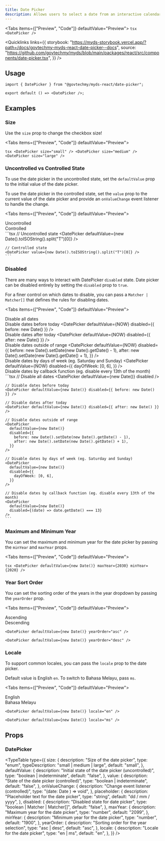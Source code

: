 ```yaml
---
title: Date Picker
description: Allows users to select a date from an interactive calendar.
---
```




<Tabs items={["Preview", "Code"]} defaultValue="Preview">
  <Tab value="Preview" className="not-prose flex justify-center">
    <DatePicker />
  </Tab>
  <Tab value="Code">
    ```tsx
    <DatePicker />
    ```
  </Tab>
</Tabs>

<Quicklinks
  links={{
    storybook:
      "https://myds-storybook.vercel.app/?path=/docs/govtechmy-myds-react-date-picker--docs",
    source:
      "https://github.com/govtechmy/myds/blob/main/packages/react/src/components/date-picker.tsx",
  }}
/>

## Usage

```tsx copy
import { DatePicker } from "@govtechmy/myds-react/date-picker";
```

```tsx copy
export default () => <DatePicker />;
```

## Examples

### Size

Use the `size` prop to change the checkbox size!

<Tabs items={["Preview", "Code"]} defaultValue="Preview">
  <Tab value="Preview">
    <div className="not-prose flex flex-col items-center gap-3">
      <DatePicker size="small" />
      <DatePicker size="medium" />
      <DatePicker size="large" />
    </div>
  </Tab>
  <Tab value="Code">
    ```tsx
    <DatePicker size="small" />
    <DatePicker size="medium" />
    <DatePicker size="large" />
    ```
  </Tab>
</Tabs>

### Uncontrolled vs Controlled State

To use the date picker in the uncontrolled state, set the `defaultValue` prop to the initial value of the date picker.

To use the date picker in the controlled state, set the `value` prop to the current value of the date picker and provide an `onValueChange` event listener to handle the change.

<Tabs items={["Preview", "Code"]} defaultValue="Preview">
  <Tab value="Preview">
    <div className="not-prose flex flex-col gap-3 items-center">
        <div>
            Uncontrolled
            <DatePicker defaultValue={NOW} />
        </div>
        <div>
            Controlled
            <DatePicker value={NOW} />
        </div>
    </div>
  </Tab>
  <Tab value="Code">
    ```tsx
    // Uncontrolled state
    <DatePicker defaultValue={new Date().toISOString().split("T")[0]} />

    // Controlled state
    <DatePicker value={new Date().toISOString().split("T")[0]} />
    ```

  </Tab>
</Tabs>

### Disabled

There are many ways to interact with DatePicker `disabled` state. Date picker can be disabled entirely by setting the `disabled` prop to `true`.

For a finer control on which dates to disable, you can pass a `Matcher | Matcher[]` that defines the rules for disabling dates.

<Tabs items={["Preview", "Code"]} defaultValue="Preview">
  <Tab value="Preview">
    <div className="not-prose space-y-2">
      <div className="flex items-center gap-3">
        Disable all dates
        <DatePicker defaultValue={NOW} disabled />
      </div>
      <div className="flex items-center gap-3">
        Disable dates before today
        <DatePicker defaultValue={NOW} disabled={{ before: new Date() }} />
      </div>
      <div className="flex items-center gap-3">
        Disable dates after today
        <DatePicker defaultValue={NOW} disabled={{ after: new Date() }} />
      </div>
      <div className="flex items-center gap-3">
        Disable dates outside of range
        <DatePicker
          defaultValue={NOW}
          disabled={{
            before: new Date().setDate(new Date().getDate() - 1),
            after: new Date().setDate(new Date().getDate() + 1),
          }}
        />
      </div>
      <div className="flex items-center gap-3">
        Disable dates by days of week (eg. Saturday and Sunday)
        <DatePicker
          defaultValue={NOW}
          disabled={{
            dayOfWeek: [0, 6],
          }}
        />
      </div>
      <div className="flex items-center gap-3">
        Disable dates by callback function (eg. disable every 13th of the month)
        <CustomDisableDatePicker />
      </div>
    </div>
  </Tab>
  <Tab value="Code">
    ```tsx
    // Disable all dates
    <DatePicker defaultValue={new Date()} disabled />
    
    // Disable dates before today
    <DatePicker defaultValue={new Date()} disabled={{ before: new Date() }} />

    // Disable dates after today
    <DatePicker defaultValue={new Date()} disabled={{ after: new Date() }} />

    // Disable dates outside of range
    <DatePicker
      defaultValue={new Date()}
      disabled={{
        before: new Date().setDate(new Date().getDate() - 1),
        after: new Date().setDate(new Date().getDate() + 1),
      }}
    />

    // Disable dates by days of week (eg. Saturday and Sunday)
    <DatePicker
      defaultValue={new Date()}
      disabled={{
        dayOfWeek: [0, 6],
      }}
    />

    // Disable dates by callback function (eg. disable every 13th of the month)
    <DatePicker
      defaultValue={new Date()}
      disabled={(date) => date.getDate() === 13}
    />
    ```

  </Tab>
</Tabs>

### Maximum and Minimum Year

You can set the maximum and minimum year for the date picker by passing the `minYear` and `maxYear` props.

<Tabs items={["Preview", "Code"]} defaultValue="Preview">
  <Tab value="Preview">
    <div className="not-prose flex justify-center">
      <DatePicker defaultValue={NOW} maxYear={2030} minYear={2020} />
    </div>
  </Tab>
  <Tab value="Code">
    ```tsx
    <DatePicker defaultValue={new Date()} maxYear={2030} minYear={2020} />
    ```
  </Tab>
</Tabs>

### Year Sort Order

You can set the sorting order of the years in the year dropdown by passing the `yearOrder` prop.

<Tabs items={["Preview", "Code"]} defaultValue="Preview">
  <Tab value="Preview">
    <div className="not-prose flex justify-center gap-3">
      <div>
        Ascending
        <DatePicker defaultValue={NOW} yearOrder="asc" />
      </div>
      <div>
        Descending
        <DatePicker defaultValue={NOW} yearOrder="desc" />
      </div>
    </div>
  </Tab>
  <Tab value="Code">
```tsx
<DatePicker defaultValue={new Date()} yearOrder="asc" />

<DatePicker defaultValue={new Date()} yearOrder="desc" />
```
  </Tab>
</Tabs>

### Locale

To support common locales, you can pass the `locale` prop to the date picker.

Default value is English `en`. To switch to Bahasa Melayu, pass `ms`.

<Tabs items={["Preview", "Code"]} defaultValue="Preview">
  <Tab value="Preview">
    <div className="not-prose flex justify-center gap-3">
      <div>
        English
        <DatePicker defaultValue={NOW} locale="en" />
      </div>
      <div>
        Bahasa Melayu
        <DatePicker defaultValue={NOW} locale="ms" />
      </div>
    </div>
  </Tab>
  <Tab value="Code">
```tsx
<DatePicker defaultValue={new Date()} locale="en" />

<DatePicker defaultValue={new Date()} locale="ms" />
```
  </Tab>
</Tabs>

## Props

### DatePicker

<TypeTable
  type={{
    size: {
      description: "Size of the date picker",
      type: "enum",
      typeDescription: "small | medium | large",
      default: "small",
    },
    defaultValue: {
      description: "Initial state of the date picker (uncontrolled)",
      type: "boolean | indeterminate",
      default: "false",
    },
    value: {
      description: "State of the date picker (controlled)",
      type: "boolean | indeterminate",
      default: "false",
    },
    onValueChange: {
      description: "Change event listener (controlled)",
      type: "(date: Date ) => void",
    },
    placeholder: {
      description: "Placeholder text for the date picker",
      type: "string",
      default: "dd / mm / yyyy",
    },
    disabled: {
      description: "Disabled state for date picker",
      type: "boolean | Matcher | Matcher[]",
      default: "false",
    },
    maxYear: {
      description: "Maximum year for the date picker",
      type: "number",
      default: "2099",
    },
    minYear: {
      description: "Minimum year for the date picker",
      type: "number",
      default: "1900",
    },
    yearOrder: {
      description: "Sorting order for the year selection",
      type: "asc | desc",
      default: "asc",
    },
    locale: {
      description: "Locale for the date picker",
      type: "en | ms",
      default: "en",
    },
  }}
/>

